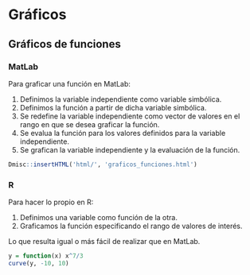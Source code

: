 # Gráficos

## Gráficos de funciones

### MatLab

Para graficar una función en MatLab:

1. Definimos la variable independiente como variable simbólica.
2. Definimos la función a partir de dicha variable simbólica.
3. Se redefine la variable independiente como vector de valores en el rango en que se desea graficar la función.
4. Se evalua la función para los valores definidos para la variable independiente.
5. Se grafican la variable independiente y la evaluación de la función.
 
```r
Dmisc::insertHTML('html/', 'graficos_funciones.html')
```

### R

Para hacer lo propio en R:

1. Definimos una variable como función de la otra.
2. Graficamos la función especificando el rango de valores de interés.

Lo que resulta igual o más fácil de realizar que en MatLab.

```r
y = function(x) x^7/3
curve(y, -10, 10)
```

